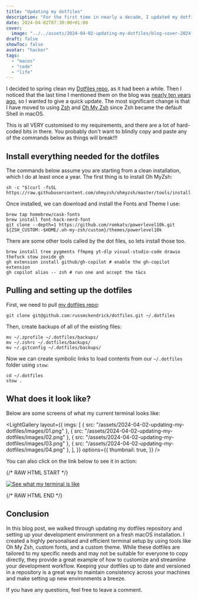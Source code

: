 ```yaml
---
title: "Updating my dotfiles"
description: "For the first time in nearly a decade, I updated my dotfiles blog post."
date: 2024-04-02T07:30:00+01:00
cover:
  image: "../../assets/2024-04-02-updating-my-dotfiles/blog-cover-2024-04-02-updating-my-dotfiles.png"
draft: false
showToc: false
avatar: "hacker"
tags:
  - "macos"
  - "code"
  - "life"
---
```


I decided to spring clean my [Dotfiles repo](https://github.com/russmckendrick/dotfiles), as it had been a while. Then I noticed that the last time I mentioned them on the blog was [nearly ten years ago](/2014/08/10/dotfiles/), so I wanted to give a quick update. The most significant change is that I have moved to using [Zsh](https://www.zsh.org/ "Zsh") and [Oh My Zsh](https://ohmyz.sh/) since Zsh became the default Shell in macOS.

<WarningCallout title="Warning">
This is all VERY customised to my requirements, and there are a lot of hard-coded bits in there. You probably don't want to blindly copy and paste any of the commands below as things will break!!!
</WarningCallout>

## Install everything needed for the dotfiles

The commands below assume you are starting from a clean installation, which I do at least once a year. The first thing is to install Oh MyZsh:

```text frame="terminal" title="Installing Oh My ZSH"
sh -c "$(curl -fsSL https://raw.githubusercontent.com/ohmyzsh/ohmyzsh/master/tools/install.sh)"
```


Once installed, we can download and install the Fonts and Theme I use:

```text frame="terminal" title="Installing the fonts and theme"
brew tap homebrew/cask-fonts
brew install font-hack-nerd-font
git clone --depth=1 https://github.com/romkatv/powerlevel10k.git ${ZSH_CUSTOM:-$HOME/.oh-my-zsh/custom}/themes/powerlevel10k
```


There are some other tools called by the dot files, so lets install those too.

```text frame="terminal" title="Installing and configuring the other bits"
brew install tree pygments ffmpeg yt-dlp visual-studio-code drawio thefuck stow zoxide gh
gh extension install github/gh-copilot # enable the gh-copilot  extension
gh copilot alias -- zsh # run one and accept the t&cs
```


## Pulling and setting up the dotfiles

First, we need to pull [my dotfiles repo](https://github.com/russmckendrick/dotfiles/):

```text frame="terminal" title="Some Command"
git clone git@github.com:russmckendrick/dotfiles.git ~/.dotfiles
```


Then, create backups of all of the existing files:

```text frame="terminal" title="Backup some files"
mv ~/.zprofile ~/.dotfiles/backups/
mv ~/.zshrc ~/.dotfiles/backups/
mv ~/.gitconfig ~/.dotfiles/backups/
```


Now we can create symbolic links to load contents from our `~/.dotfiles` folder using `stow`:

```text frame="terminal" title="Create the Symbolic Links"
cd ~/.dotfiles
stow .
```


## What does it look like?

Below are some screens of what my current terminal looks like:

<LightGallery
  layout={{
    imgs: [
      { src: "/assets/2024-04-02-updating-my-dotfiles/images/01.png" },
      { src: "/assets/2024-04-02-updating-my-dotfiles/images/02.png" },
      { src: "/assets/2024-04-02-updating-my-dotfiles/images/03.png" },
      { src: "/assets/2024-04-02-updating-my-dotfiles/images/04.png" },
    ],
  }}
  options={{
    thumbnail: true,
  }}
/>

You can also click on the link below to see it in action:

{/* RAW HTML START */}

<a href="https://asciinema.org/a/PTUqbpxikms7nFWNs4R7OhMQR" target="_blank"><img src="https://asciinema.org/a/PTUqbpxikms7nFWNs4R7OhMQR.svg" class="no-zoom" alt="See what my terminal is like" /></a>

{/* RAW HTML END */}


## Conclusion

In this blog post, we walked through updating my dotfiles repository and setting up your development environment on a fresh macOS installation. I created a highly personalised and efficient terminal setup by using tools like Oh My Zsh, custom fonts, and a custom theme. While these dotfiles are tailored to my specific needs and may not be suitable for everyone to copy directly, they provide a great example of how to customize and streamline your development workflow. Keeping your dotfiles up to date and versioned in a repository is a great way to maintain consistency across your machines and make setting up new environments a breeze.

If you have any questions, feel free to leave a comment.
